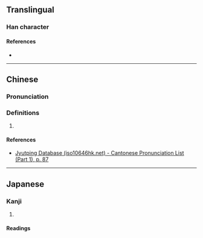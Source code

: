 {{character info/new}}
==Translingual==

===Han character===
{{Han char|rn=32|rad=土|as=06|sn=9|four=|canj=GTC|ids=⿰土共}}

====References====
* {{Han ref|kx=0228.291|hdz=10437.060|uh=57AC|ud=22444}}

----

==Chinese==
{{zh-forms}}

===Pronunciation===
{{zh-pron
|m=hóng
|c=hung4
|cat=
}}

===Definitions===
{{zh-hanzi}}

# {{rfdef|zh}}

====References====
* [http://www.iso10646hk.net/jp/document/download.jsp Jyutping Database (iso10646hk.net) - Cantonese Pronunciation List (Part 1), p. 87]

----

==Japanese==

===Kanji===
{{ja-kanji|grade=|rs=土06}}

# {{rfdef|ja|sort=土06}}

====Readings====
{{ja-readings|on=きょう|kun=ぬかり, ぬかる}}